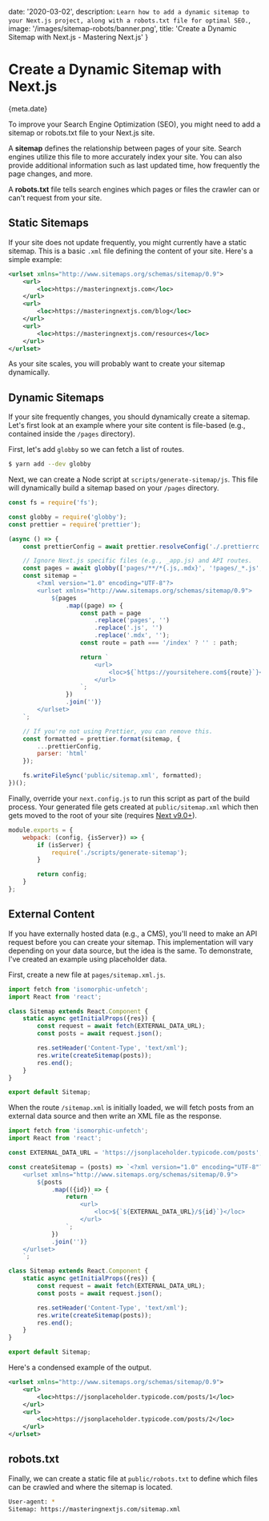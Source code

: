 
date: '2020-03-02',
description: `Learn how to add a dynamic sitemap to your Next.js project, along with a robots.txt file for optimal SEO.`,
image: '/images/sitemap-robots/banner.png',
title: 'Create a Dynamic Sitemap with Next.js - Mastering Next.js'
}


# Create a Dynamic Sitemap with Next.js

<Date>{meta.date}</Date>

To improve your Search Engine Optimization (SEO), you might need to add a sitemap or robots.txt file to your Next.js site.

A **sitemap** defines the relationship between pages of your site. Search engines utilize
this file to more accurately index your site. You can also provide additional information
such as last updated time, how frequently the page changes, and more.

A **robots.txt** file tells search engines which pages or files the crawler can or can't request from your site.

## Static Sitemaps

If your site does not update frequently, you might currently have a static sitemap.
This is a basic `.xml` file defining the content of your site. Here's a simple example:

```xml
<urlset xmlns="http://www.sitemaps.org/schemas/sitemap/0.9">
    <url>
        <loc>https://masteringnextjs.com</loc>
    </url>
    <url>
        <loc>https://masteringnextjs.com/blog</loc>
    </url>
    <url>
        <loc>https://masteringnextjs.com/resources</loc>
    </url>
</urlset>
```

As your site scales, you will probably want to create your sitemap dynamically.

## Dynamic Sitemaps

If your site frequently changes, you should dynamically create a sitemap.
Let's first look at an example where your site content is file-based (e.g., contained inside the `/pages` directory).

First, let's add `globby` so we can fetch a list of routes.

```bash
$ yarn add --dev globby
```

Next, we can create a Node script at `scripts/generate-sitemap/js`.
This file will dynamically build a sitemap based on your `/pages` directory.

```js
const fs = require('fs');

const globby = require('globby');
const prettier = require('prettier');

(async () => {
    const prettierConfig = await prettier.resolveConfig('./.prettierrc.js');

    // Ignore Next.js specific files (e.g., _app.js) and API routes.
    const pages = await globby(['pages/**/*{.js,.mdx}', '!pages/_*.js', '!pages/api']);
    const sitemap = `
        <?xml version="1.0" encoding="UTF-8"?>
        <urlset xmlns="http://www.sitemaps.org/schemas/sitemap/0.9">
            ${pages
                .map((page) => {
                    const path = page
                        .replace('pages', '')
                        .replace('.js', '')
                        .replace('.mdx', '');
                    const route = path === '/index' ? '' : path;

                    return `
                        <url>
                            <loc>${`https://yoursitehere.com${route}`}</loc>
                        </url>
                    `;
                })
                .join('')}
        </urlset>
    `;

    // If you're not using Prettier, you can remove this.
    const formatted = prettier.format(sitemap, {
        ...prettierConfig,
        parser: 'html'
    });

    fs.writeFileSync('public/sitemap.xml', formatted);
})();
```

Finally, override your `next.config.js` to run this script as part of the build process.
Your generated file gets created at `public/sitemap.xml` which then gets moved to the
root of your site (requires [Next v9.0+](https://github.com/zeit/next.js/releases/tag/v9.0.0)).

```js
module.exports = {
    webpack: (config, {isServer}) => {
        if (isServer) {
            require('./scripts/generate-sitemap');
        }

        return config;
    }
};
```

## External Content

If you have externally hosted data (e.g., a CMS), you'll need to make an API request
before you can create your sitemap. This implementation will vary depending on your data source,
but the idea is the same. To demonstrate, I've created an example using placeholder data.

First, create a new file at `pages/sitemap.xml.js`.

```js
import fetch from 'isomorphic-unfetch';
import React from 'react';

class Sitemap extends React.Component {
    static async getInitialProps({res}) {
        const request = await fetch(EXTERNAL_DATA_URL);
        const posts = await request.json();

        res.setHeader('Content-Type', 'text/xml');
        res.write(createSitemap(posts));
        res.end();
    }
}

export default Sitemap;
```

When the route `/sitemap.xml` is initially loaded, we will fetch posts from an external data source
and then write an XML file as the response.

```js
import fetch from 'isomorphic-unfetch';
import React from 'react';

const EXTERNAL_DATA_URL = 'https://jsonplaceholder.typicode.com/posts';

const createSitemap = (posts) => `<?xml version="1.0" encoding="UTF-8"?>
    <urlset xmlns="http://www.sitemaps.org/schemas/sitemap/0.9">
        ${posts
            .map(({id}) => {
                return `
                    <url>
                        <loc>${`${EXTERNAL_DATA_URL}/${id}`}</loc>
                    </url>
                `;
            })
            .join('')}
    </urlset>
    `;

class Sitemap extends React.Component {
    static async getInitialProps({res}) {
        const request = await fetch(EXTERNAL_DATA_URL);
        const posts = await request.json();

        res.setHeader('Content-Type', 'text/xml');
        res.write(createSitemap(posts));
        res.end();
    }
}

export default Sitemap;
```

Here's a condensed example of the output.

```xml
<urlset xmlns="http://www.sitemaps.org/schemas/sitemap/0.9">
    <url>
        <loc>https://jsonplaceholder.typicode.com/posts/1</loc>
    </url>
    <url>
        <loc>https://jsonplaceholder.typicode.com/posts/2</loc>
    </url>
</urlset>
```

## robots.txt

Finally, we can create a static file at `public/robots.txt` to define which
files can be crawled and where the sitemap is located.

```bash
User-agent: *
Sitemap: https://masteringnextjs.com/sitemap.xml
```
